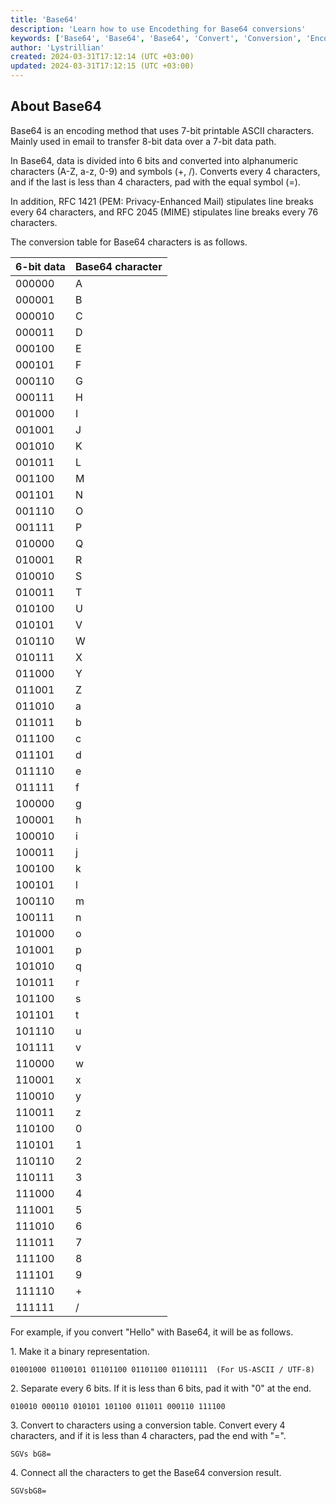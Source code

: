 ```yaml
---
title: 'Base64'
description: 'Learn how to use Encodething for Base64 conversions'
keywords: ['Base64', 'Base64', 'Base64', 'Convert', 'Conversion', 'Encodething']
author: 'Lystrillian'
created: 2024-03-31T17:12:14 (UTC +03:00)
updated: 2024-03-31T17:12:15 (UTC +03:00)
---
```


## About Base64

Base64 is an encoding method that uses 7-bit printable ASCII characters. Mainly used in email to transfer 8-bit data over a 7-bit data path.

In Base64, data is divided into 6 bits and converted into alphanumeric characters (A-Z, a-z, 0-9) and symbols (+, /). Converts every 4 characters, and if the last is less than 4 characters, pad with the equal symbol (=).

In addition, RFC 1421 (PEM: Privacy-Enhanced Mail) stipulates line breaks every 64 characters, and RFC 2045 (MIME) stipulates line breaks every 76 characters.

The conversion table for Base64 characters is as follows.

| 6-bit data | Base64 character |
| --- | --- |
| 000000 | A |
| 000001 | B |
| 000010 | C |
| 000011 | D |
| 000100 | E |
| 000101 | F |
| 000110 | G |
| 000111 | H |
| 001000 | I |
| 001001 | J |
| 001010 | K |
| 001011 | L |
| 001100 | M |
| 001101 | N |
| 001110 | O |
| 001111 | P |
| 010000 | Q |
| 010001 | R |
| 010010 | S |
| 010011 | T |
| 010100 | U |
| 010101 | V |
| 010110 | W |
| 010111 | X |
| 011000 | Y |
| 011001 | Z |
| 011010 | a |
| 011011 | b |
| 011100 | c |
| 011101 | d |
| 011110 | e |
| 011111 | f |
| 100000 | g |
| 100001 | h |
| 100010 | i |
| 100011 | j |
| 100100 | k |
| 100101 | l |
| 100110 | m |
| 100111 | n |
| 101000 | o |
| 101001 | p |
| 101010 | q |
| 101011 | r |
| 101100 | s |
| 101101 | t |
| 101110 | u |
| 101111 | v |
| 110000 | w |
| 110001 | x |
| 110010 | y |
| 110011 | z |
| 110100 | 0 |
| 110101 | 1 |
| 110110 | 2 |
| 110111 | 3 |
| 111000 | 4 |
| 111001 | 5 |
| 111010 | 6 |
| 111011 | 7 |
| 111100 | 8 |
| 111101 | 9 |
| 111110 | + |
| 111111 | / |

For example, if you convert "Hello" with Base64, it will be as follows.

1\. Make it a binary representation.

```
01001000 01100101 01101100 01101100 01101111  (For US-ASCII / UTF-8)
```

2\. Separate every 6 bits. If it is less than 6 bits, pad it with "0" at the end.

```
010010 000110 010101 101100 011011 000110 111100
```

3\. Convert to characters using a conversion table. Convert every 4 characters, and if it is less than 4 characters, pad the end with "=".

```
SGVs bG8=
```

4\. Connect all the characters to get the Base64 conversion result.

```
SGVsbG8=
```